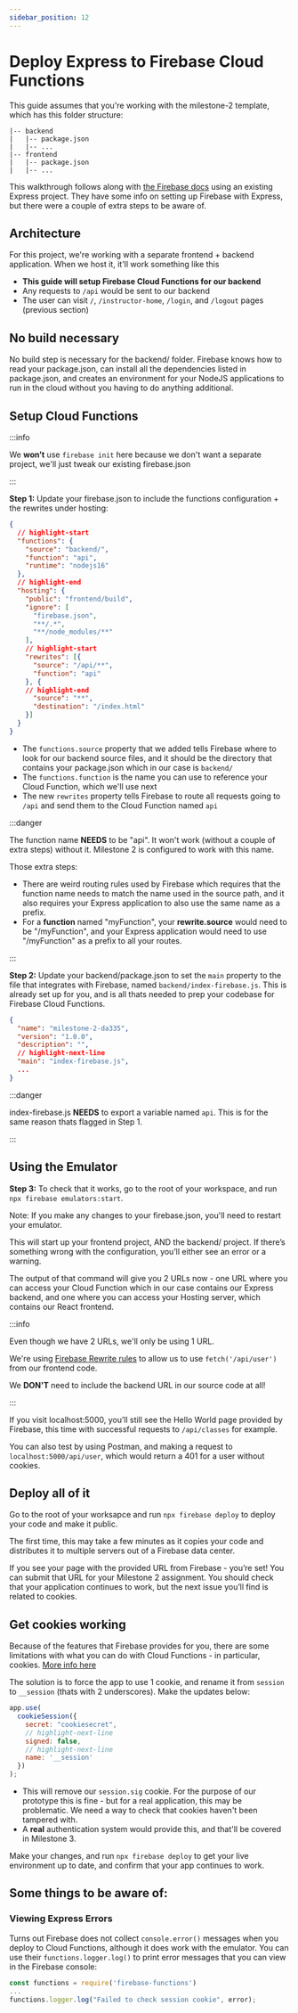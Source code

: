```yaml
---
sidebar_position: 12
---
```


# Deploy Express to Firebase Cloud Functions

This guide assumes that you're working with the milestone-2 template, which has this folder structure:

```
|-- backend
|   |-- package.json
|   |-- ...
|-- frontend
|   |-- package.json
|   |-- ...
```

This walkthrough follows along with [the Firebase docs](https://firebase.google.com/docs/hosting/functions) using an existing Express project. They have some info on setting up Firebase with Express, but there were a couple of extra steps to be aware of.

## Architecture

For this project, we're working with a separate frontend + backend application. When we host it, it'll work something like this

<AppMermaid />

* __This guide will setup Firebase Cloud Functions for our backend__
* Any requests to `/api` would be sent to our backend
* The user can visit `/`, `/instructor-home`, `/login`, and `/logout` pages (previous section)


## No build necessary

No build step is necessary for the backend/ folder. Firebase knows how to read your package.json, can install all the dependencies listed in package.json, and creates an environment for your NodeJS applications to run in the cloud without you having to do anything additional.

## Setup Cloud Functions

:::info

We **won’t** use `firebase init` here because we don't want a separate project, we'll just tweak our existing firebase.json

:::

__Step 1:__ Update your firebase.json to include the functions configuration + the rewrites under hosting:

```json title=./firebase.json
{
  // highlight-start
  "functions": {
    "source": "backend/",
    "function": "api",
    "runtime": "nodejs16"
  },
  // highlight-end
  "hosting": {
    "public": "frontend/build",
    "ignore": [
      "firebase.json",
      "**/.*",
      "**/node_modules/**"
    ],
    // highlight-start
    "rewrites": [{
      "source": "/api/**",
      "function": "api"
    }, {
    // highlight-end
      "source": "**",
      "destination": "/index.html"
    }]
  }
}
```

* The `functions.source` property that we added tells Firebase where to look for our backend source files, and it should be the directory that contains your package.json which in our case is `backend/`
* The `functions.function` is the name you can use to reference your Cloud Function, which we'll use next
* The new `rewrites` property tells Firebase to route all requests going to `/api` and send them to the Cloud Function named `api`

:::danger

The function name __NEEDS__ to be "api". It won't work (without a couple of extra steps) without it. Milestone 2 is configured to work with this name.

Those extra steps:
* There are weird routing rules used by Firebase which requires that the function name needs to match the name used in the source path, and it also requires your Express application to also use the same name as a prefix.
* For a __function__ named "myFunction", your __rewrite.source__ would need to be "/myFunction", and your Express application would need to use "/myFunction" as a prefix to all your routes.

:::

__Step 2:__ Update your backend/package.json to set the `main` property to the file that integrates with Firebase, named `backend/index-firebase.js`. This is already set up for you, and is all thats needed to prep your codebase for Firebase Cloud Functions.


```json title=backend/package.json
{
  "name": "milestone-2-da335",
  "version": "1.0.0",
  "description": "",
  // highlight-next-line
  "main": "index-firebase.js",
  ...
}
```

:::danger

index-firebase.js __NEEDS__ to export a variable named `api`. This is for the same reason thats flagged in Step 1.

:::

## Using the Emulator
__Step 3:__ To check that it works, go to the root of your workspace, and run `npx firebase emulators:start`.

Note: If you make any changes to your firebase.json, you'll need to restart your emulator.

This will start up your frontend project, AND the backend/ project. If there’s something wrong with the configuration, you’ll either see an error or a warning.

The output of that command will give you 2 URLs now - one URL where you can access your Cloud Function which in our case contains our Express backend, and one where you can access your Hosting server, which contains our React frontend.

:::info

Even though we have 2 URLs, we'll only be using 1 URL.

We're using [Firebase Rewrite rules](https://firebase.google.com/docs/hosting/full-config) to allow us to use `fetch('/api/user')` from our frontend code.

We __DON'T__ need to include the backend URL in our source code at all!

:::

If you visit localhost:5000, you’ll still see the Hello World page provided by Firebase, this time with successful requests to `/api/classes` for example.

You can also test by using Postman, and making a request to `localhost:5000/api/user`, which would return a 401 for a user without cookies.

## Deploy all of it

Go to the root of your worksapce and run `npx firebase deploy` to deploy your code and make it public.

The first time, this may take a few minutes as it copies your code and distributes it to multiple servers out of a Firebase data center.

If you see your page with the provided URL from Firebase - you’re set! You can submit that URL for your Milestone 2 assignment. You should check that your application continues to work, but the next issue you’ll find is related to cookies.

## Get cookies working

Because of the features that Firebase provides for you, there are some limitations with what you can do with Cloud Functions - in particular, cookies. [More info here](https://firebase.google.com/docs/hosting/manage-cache#using_cookies)

The solution is to force the app to use 1 cookie, and rename it from `session` to `__session` (thats with 2 underscores). Make the updates below:

```js title=backend/src/app.js
app.use(
  cookieSession({
    secret: "cookiesecret",
    // highlight-next-line
    signed: false,
    // highlight-next-line
    name: '__session'
  })
);
```
* This will remove our `session.sig` cookie. For the purpose of our prototype this is fine - but for a real application, this may be problematic. We need a way to check that cookies haven't been tampered with.
* A __real__ authentication system would provide this, and that'll be covered in Milestone 3.

Make your changes, and run `npx firebase deploy` to get your live environment up to date, and confirm that your app continues to work.

## Some things to be aware of:

### Viewing Express Errors

Turns out Firebase does not collect `console.error()` messages when you deploy to Cloud Functions, although it does work with the emulator. You can use their `functions.logger.log()` to print error messages that you can view in the Firebase console:

```jsx
const functions = require('firebase-functions')
...
functions.logger.log("Failed to check session cookie", error);
```
